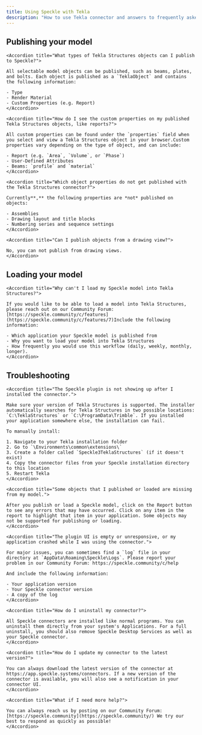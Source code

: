 ```yaml
---
title: Using Speckle with Tekla
description: "How to use Tekla connector and answers to frequently asked questions"
---
```


## **Publishing your model**

<AccordionGroup>

    <Accordion title="What types of Tekla Structures objects can I publish to Speckle?">
    
    All selectable model objects can be published, such as beams, plates, and bolts. Each object is published as a `TeklaObject` and contains the following information:
    
    - Type
    - Render Material
    - Custom Properties (e.g. Report)
    </Accordion>

    <Accordion title="How do I see the custom properties on my published Tekla Structures objects, like reports?">
    
    All custom properties can be found under the `properties` field when you select and view a Tekla Structures object in your browser.Custom properties vary depending on the type of object, and can include:
    
    - Report (e.g. `Area`, `Volume`, or `Phase`)
    - User-Defined Attributes
    - Beams: `profile` and `material`
    </Accordion>

    <Accordion title="Which object properties do not get published with the Tekla Structures connector?">
    
    Currently**,** the following properties are *not* published on objects:
    
    - Assemblies
    - Drawing layout and title blocks
    - Numbering series and sequence settings
    </Accordion>

    <Accordion title="Can I publish objects from a drawing view?">
    
    No, you can not publish from drawing views.
    </Accordion>

</AccordionGroup>

## **Loading your model**

<AccordionGroup>

    <Accordion title="Why can't I load my Speckle model into Tekla Structures?">
    
    If you would like to be able to load a model into Tekla Structures, please reach out on our Community Forum: [https://speckle.community/c/features](https://speckle.community/c/features/7)Include the following information:
    
    - Which application your Speckle model is published from
    - Why you want to load your model into Tekla Structures
    - How frequently you would use this workflow (daily, weekly, monthly, longer).
    </Accordion>

</AccordionGroup>

## Troubleshooting

<AccordionGroup>

    <Accordion title="The Speckle plugin is not showing up after I installed the connector.">
    
    Make sure your version of Tekla Structures is supported. The installer automatically searches for Tekla Structures in two possible locations: `C:\TeklaStructures` or `C:\ProgramData\Trimble`. If you installed your application somewhere else, the installation can fail.
    
    To manually install:
    
    1. Navigate to your Tekla installation folder
    2. Go to `\Environments\common\extensions\`
    3. Create a folder called `Speckle3TeklaStructures` (if it doesn't exist)
    4. Copy the connector files from your Speckle installation directory to this location
    5. Restart Tekla
    </Accordion>

    <Accordion title="Some objects that I published or loaded are missing from my model.">
    
    After you publish or load a Speckle model, click on the Report button to see any errors that may have occurred. Click on any item in the report to highlight that item in your application. Some objects may not be supported for publishing or loading.
    </Accordion>

    <Accordion title="The plugin UI is empty or unresponsive, or my application crashed while I was using the connector.">
    
    For major issues, you can sometimes find a `log` file in your directory at `AppData\Roaming\Speckle\Logs`. Please report your problem in our Community Forum: https://speckle.community/c/help
    
    And include the following information:
    
    - Your application version
    - Your Speckle connector version
    - A copy of the log
    </Accordion>

    <Accordion title="How do I uninstall my connector?">
    
    All Speckle connectors are installed like normal programs. You can uninstall them directly from your system's Applications. For a full uninstall, you should also remove Speckle Desktop Services as well as your Speckle connector.
    </Accordion>

    <Accordion title="How do I update my connector to the latest version?">
    
    You can always download the latest version of the connector at https://app.speckle.systems/connectors. If a new version of the connector is available, you will also see a notification in your connector UI.
    </Accordion>

    <Accordion title="What if I need more help?">
    
    You can always reach us by posting on our Community Forum: [https://speckle.community](https://speckle.community/) We try our best to respond as quickly as possible!
    </Accordion>

</AccordionGroup>